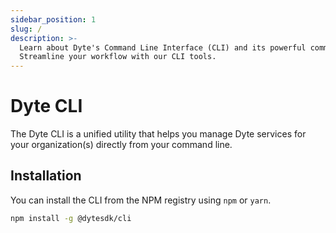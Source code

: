 ```yaml
---
sidebar_position: 1
slug: /
description: >-
  Learn about Dyte's Command Line Interface (CLI) and its powerful commands.
  Streamline your workflow with our CLI tools.
---
```


# Dyte CLI

The Dyte CLI is a unified utility that helps you manage Dyte services for your
organization(s) directly from your command line.

## Installation

You can install the CLI from the NPM registry using `npm` or `yarn`.

```bash npm2yarn
npm install -g @dytesdk/cli
```

<head>
  <title>CLI Dyte CLI</title>
</head>
